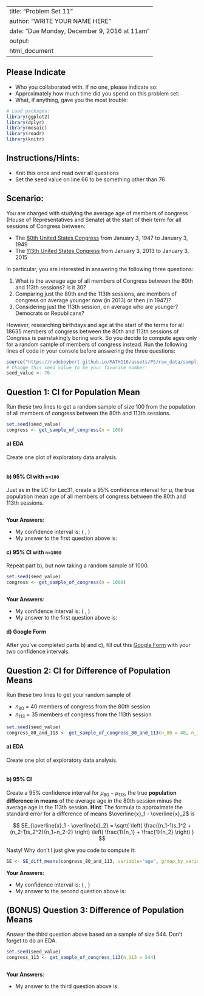 
---
title: "Problem Set 11"
author: "WRITE YOUR NAME HERE"
date: "Due Monday, December 9, 2016 at 11am"
output:
  html_document
---



## Please Indicate

* Who you collaborated with. If no one, please indicate so: 
* Approximately how much time did you spend on this problem set: 
* What, if anything, gave you the most trouble: 



```r
# Load packages:
library(ggplot2)
library(dplyr)
library(mosaic)
library(readr)
library(knitr)
```



## Instructions/Hints:

* Knit this once and read over all questions
* Set the seed value on line 66 to be something other than 76



## Scenario:

You are charged with studying the average age of members of congress (House of
Representatives and Senate) at the start of their term for all sessions of
Congress between:

* The [80th United States Congress](https://en.wikipedia.org/wiki/80th_United_States_Congress) 
from January 3, 1947 to January 3, 1949
* The [113th United States Congress](https://en.wikipedia.org/wiki/113th_United_States_Congress) 
from January 3, 2013 to January 3, 2015

In particular, you are interested in answering the following three questions:

1. What is the average age of all members of Congress between the 80th and
113th sessions? Is it 30?
1. Comparing just the 80th and the 113th sessions, are members of
congress on average younger now (in 2013) or then (in 1947)?
1. Considering just the 113th session, on average who are younger?
Democrats or Republicans?

However, researching birthdays and age at the start of the terms for all 18635 
members of congress between the 80th and 113th sessions of Congress is 
painstakingly boring work. So you decide to compute ages only for a random
sample of members of congress instead. Run the following lines of code in your
console before answering the three questions:

```r
source("https://rudeboybert.github.io/MATH116/assets/PS/raw_data/sampling.R")
# Change this seed value to be your favorite number:
seed_value <- 76
```



## Question 1: CI for Population Mean

Run these two lines to get a random sample of size 100 from the population of
all members of congress between the 80th and 113th sessions.

```r
set.seed(seed_value)
congress <- get_sample_of_congress(n = 100)
```


#### a) EDA

Create one plot of exploratory data analysis.

```r

```


#### b) 95% CI with `n=100`

Just as in the LC for Lec31, create a 95% confidence interval for $\mu$, the
true population mean age of all members of congress between the 80th and 113th
sessions.

```r

```

**Your Answers**: 

* My confidence interval is: ( , )
* My answer to the first question above is:


#### c) 95% CI with `n=1000`

Repeat part b), but now taking a random sample of 1000.

```r
set.seed(seed_value)
congress <- get_sample_of_congress(n = 1000)
```

```r

```

**Your Answers**: 

* My confidence interval is: ( , )
* My answer to the first question above is:


#### d) Google Form

After you've completed parts b) and c), fill out this [Google
Form](https://docs.google.com/forms/d/e/1FAIpQLSfpa6sYaRSxRyZNN_-pMXbu0A0bTYLZGmSh8Qgg7RSD-OllJw/viewform)
with your two confidence intervals.





## Question 2: CI for Difference of Population Means

Run these two lines to get your random sample of

* $n_{80}$ = 40 members of congress from the 80th session
* $n_{113}$ = 35 members of congress from the 113th session

```r
set.seed(seed_value)
congress_80_and_113 <- get_sample_of_congress_80_and_113(n_80 = 40, n_113 = 35)
```


#### a) EDA

Create one plot of exploratory data analysis.

```r

```


#### b) 95% CI

Create a 95% confidence interval for $\mu_{80}-\mu_{113}$, the true **population
difference in means** of the average age in the 80th session minus the average 
age in the 113th session. **Hint**: The formula to approximate the standard error for a difference of means 
$\overline{x}_1 - \overline{x}_2$ is

$$
SE_{\overline{x}_1 - \overline{x}_2} = \sqrt{ 
\left( \frac{(n_1-1)s_1^2 + (n_2-1)s_2^2}{n_1+n_2-2} \right) 
\left( \frac{1}{n_1} + \frac{1}{n_2} \right) 
}
$$

Nasty! Why don't I just give you code to compute it:

```r
SE <- SE_diff_means(congress_80_and_113, variable="age", group_by_variable = "congress")
```

**Your Answers**: 

* My confidence interval is: ( , )
* My answer to the second question above is:







## (BONUS) Question 3: Difference of Population Means

Answer the third question above based on a sample of size 544. Don't forget to
do an EDA.

```r
set.seed(seed_value)
congress_113 <- get_sample_of_congress_113(n_113 = 544)
```

```r

```

**Your Answers**: 

* My answer to the third question above is:

